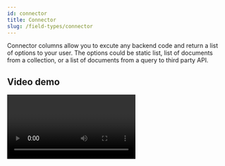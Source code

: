 ```yaml
---
id: connector
title: Connector
slug: /field-types/connector
---
```


Connector columns allow you to excute any backend code and return a list of
options to your user.
The options could be static list, list of documents from a
collection, or a list of documents from a query to third party API.

## Video demo

<Video controls url="https://www.youtube.com/watch?v=787a-Ld_sSQ" />

## API

- Connector Function: the function that will be executed to get the list of
  options.
- id: unique identifier field key name to be used to track the user's selection
  of the listed items
- label: can be field key name or handlebar template to be used to render the
  label of the listed items

## Examples

#### Basic Example

Following is an example of a connector function that returns a static list of items:

```javascript
const connector: Connector = async ({ query, row, user }) => {
  const items = [
    { id: "a", word: "apple", emoji: "🍎" },
    { id: "b", word: "banana", emoji: "🍌"},
    { id: "c", word: "cherry", emoji: "🍒"},
    // ... etc
  ];
  return items.filter((i) =>
    i.word.toLowerCase().startsWith(query.toLowerCase())
  );
};

export default connector;
```

- ID: `id`
- Label Formatter: `{{emoji}} {{word}}`

#### Connect to a Firestore Collection

Following is an example of a connector function that connects to a firestore:

```javascript
const connectorFn: Connector = async ({db,query}) => {
  const collectionRef = db.collection("users").limit(5); // specify collection to connected & max results
  const queryField = "fullName"; // firestore field to be filtered by the input text
  const resultsFormatter = (doc) => ({ id: doc.id, snapshot: doc.data() }); // the shape of the returned data
  if (query === "") return (await collectionRef.get()).docs.map(resultsFormatter);
  const end = query.replace(/.$/, (c) => String.fromCharCode(c.charCodeAt(0) + 1));
  const queryResults = await collectionRef
    .where(queryField, ">=", query)
    .where(queryField, "<", end)
    .get();
  return queryResults.docs.map(resultsFormatter);
};

export default connectorFn;
```

- ID: `id`
- Label Formatter: `{{fullName}}`

#### Connect to an External API

Following is an example of a connector function that connects to an external **BoardGames Atlas** API:

```javascript
const connector: Connector = async ({ query, row, user, logging }) => {
  logging.log("connector started");
  const response = await fetch(`https://api.boardgameatlas.com/api/search?name=${query}&client_id=JLBr5npPhV`)
  const {games} = await response.json()
  return games
};

export default connector;
```
- ID: `handle`
- Label Formatter: `name`

#### Connecting to your [MeiliSearch](https://meilisearch.com/) Instance

Following is an example of a connector function that connects to your MeiliSearch instance:

```javascript
const connectorFn: Connector = async ({ query, row, user }) => {
  const index = "users";
  const meilisearch = await rowy.secrets.get("meilisearch");
  const { host, apiKey } = meilisearch;
  const resp = await fetch(`${host}/indexes/${index}/search`, {
    body: JSON.stringify({ q: query }),
    headers: {
      "Content-Type": "application/json",
      Authorization: `Bearer ${apiKey}`,
    },
    method: "POST",
  });
  const data = await resp.json();
  return data.hits;
};

export default connectorFn;
```

- ID: `id`
- Label Formatter: `{{firstName}} {{lastName}}`
